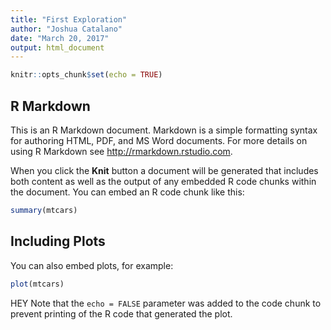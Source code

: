 ```yaml
---
title: "First Exploration"
author: "Joshua Catalano"
date: "March 20, 2017"
output: html_document
---
```


```r
knitr::opts_chunk$set(echo = TRUE)
```

## R Markdown

This is an R Markdown document. Markdown is a simple formatting syntax for authoring HTML, PDF, and MS Word documents. For more details on using R Markdown see <http://rmarkdown.rstudio.com>.

When you click the **Knit** button a document will be generated that includes both content as well as the output of any embedded R code chunks within the document. You can embed an R code chunk like this:

```r
summary(mtcars)
```

## Including Plots

You can also embed plots, for example:

```r
plot(mtcars)
```
HEY
Note that the `echo = FALSE` parameter was added to the code chunk to prevent printing of the R code that generated the plot.
